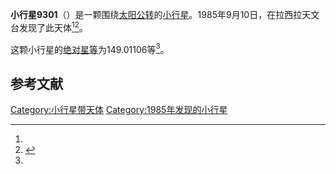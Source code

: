 {{Infobox planet
| bgcolour = #FFFFC0
| name = 9301
| symbol = 
| image = 
| caption = 
| discovery = yes
| discovery_ref = 
| discoverer = {{link-en|亨利·德波鸿诺|Henri Debehogne}}
| discovery_site = [[拉西拉天文台|拉西拉天文台]] 
| discovered = 1985年9月10日
| designations = yes
| mp_name = 
| named_after = 
| alt_names = 1985 RB4/ 1998 LO / 2297 T-1
| mp_category = [[主带小行星|主带小行星]]
| orbit_ref = <ref name="a">[http://ssd.jpl.nasa.gov/sbdb.cgi?sstr=9301 9301] {{Wayback|url=http://ssd.jpl.nasa.gov/sbdb.cgi?sstr=9301 |date=20210823205743 }}，小行星數據庫瀏覽器（JPL Small-Body Database Browser）－[[美国国家航空航天局|美国国家航空航天局]]喷气推进实验室</ref>
| epoch = 2456400.5 (2013年4月18日更新)
| aphelion = {{convert|2.7247658|AU|km|3|abbr=on|lk=out}}
| perihelion = {{convert|1.7343188|AU|km|3|abbr=on}}
| semimajor = {{convert|2.2295423|AU|km|3|abbr=on}}
| eccentricity = 0.2221189
| period = 1215.9676 [[日|日]]<br />3.33[[儒略年|儒略年]]
| avg_speed = 
| inclination = 1.45118
| asc_node = 159.53069
| mean_anomaly = 
| arg_peri = 149.01106
| satellites = 
| physical_characteristics = yes
| dimensions = 
| mass = 
| density = 
| surface_grav = 
| escape_velocity = 
| sidereal_day = 
| axial_tilt = 
| pole_ecliptic_lat = 
| pole_ecliptic_lon = 
| albedo = 
| temperatures= 
| temp_name1 = 
| mean_temp_1 = 
| max_temp_1 = 
| temp_name2 = 
| max_temp_2 = 
| spectral_type = 
| abs_magnitude = 149.01106
}}

'''小行星9301'''（{{lang-en|9301}}）是一颗围绕[[太阳|太阳]][[公转|公转]]的[[小行星|小行星]]。1985年9月10日，{{link-en|亨利·德波鸿诺|Henri Debehogne}}在拉西拉天文台发现了此天体<ref name="a" /><ref>{{cite news|title=小行星列表|url=http://cfa-www.harvard.edu/iau/lists/NumberedMPs.txt|accessdate=2013-07-08|newspaper=哈佛大学|archive-date=2008-05-17|archive-url=https://web.archive.org/web/20080517010638/http://cfa-www.harvard.edu/iau/lists/NumberedMPs.txt|dead-url=no}}</ref>。

这颗小行星的[[绝对星等|绝对星等]]为149.01106等<ref name="a" />。

==参考文献==
{{reflist}}
{{Minor Planet Number|[[小行星9300|小行星9300]]|[[小行星9302|小行星9302]]}}

{{小天体}}

[[Category:小行星带天体|Category:小行星带天体]]
[[Category:1985年发现的小行星|Category:1985年发现的小行星]]

{{asteroid-stub}}